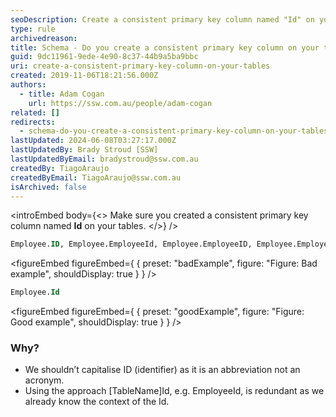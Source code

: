 ```yaml
---
seoDescription: Create a consistent primary key column named "Id" on your tables for efficient data retrieval and manipulation.
type: rule
archivedreason:
title: Schema - Do you create a consistent primary key column on your tables?
guid: 9dc11961-9ede-4e90-8c37-44b9a5ba9bbc
uri: create-a-consistent-primary-key-column-on-your-tables
created: 2019-11-06T18:21:56.000Z
authors:
  - title: Adam Cogan
    url: https://ssw.com.au/people/adam-cogan
related: []
redirects:
  - schema-do-you-create-a-consistent-primary-key-column-on-your-tables
lastUpdated: 2024-06-08T03:27:17.000Z
lastUpdatedBy: Brady Stroud [SSW]
lastUpdatedByEmail: bradystroud@ssw.com.au
createdBy: TiagoAraujo
createdByEmail: TiagoAraujo@ssw.com.au
isArchived: false
---
```


<introEmbed
  body={<>
Make sure you created a consistent primary key column named **Id** on your tables.
  </>}
/>
```sql
Employee.ID, Employee.EmployeeId, Employee.EmployeeID, Employee.Employee_Code, Employee.Employee
```

<figureEmbed figureEmbed={ {
  preset: "badExample",
  figure: "Figure: Bad example",
  shouldDisplay: true
} } />


```sql
Employee.Id
```

<figureEmbed figureEmbed={ {
  preset: "goodExample",
  figure: "Figure: Good example",
  shouldDisplay: true
} } />


### Why?

- We shouldn’t capitalise ID (identifier) as it is an abbreviation not an acronym.
- Using the approach \[TableName\]Id, e.g. EmployeeId, is redundant as we already know the context of the Id.
